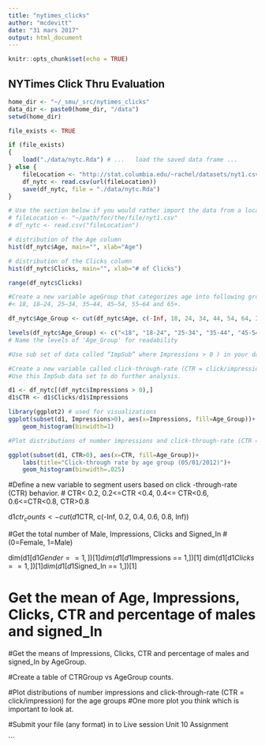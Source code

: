 ```yaml
---
title: "nytimes_clicks"
author: "mcdevitt"
date: "31 mars 2017"
output: html_document
---
```


```r
knitr::opts_chunk$set(echo = TRUE)
```

## NYTimes Click Thru Evaluation


```r

home_dir <- "~/_smu/_src/nytimes_clicks"
data_dir <- paste0(home_dir, "/data")
setwd(home_dir)

file_exists <- TRUE

if (file_exists)
{
	load("./data/nytc.Rda")	# ...	load the saved data frame ...
} else {
	fileLocation <- "http://stat.columbia.edu/~rachel/datasets/nyt1.csv"
	df_nytc <- read.csv(url(fileLocation))
	save(df_nytc, file = "./data/nytc.Rda")
}

# Use the section below if you would rather import the data from a local file
# fileLocation <- "~/path/for/the/file/nyt1.csv"
# df_nytc <- read.csv("fileLocation")

# distribution of the Age column
hist(df_nytc$Age, main="", xlab="Age")

# distribution of the Clicks column
hist(df_nytc$Clicks, main="", xlab="# of Clicks")

range(df_nytc$Clicks)

#Create a new variable ageGroup that categorizes age into following groups: 
#< 18, 18–24, 25–34, 35–44, 45–54, 55–64 and 65+.

df_nytc$Age_Group <- cut(df_nytc$Age, c(-Inf, 18, 24, 34, 44, 54, 64, Inf))

levels(df_nytc$Age_Group) <- c("<18", "18-24", "25-34", "35-44", "45-54", "55-64", "65+")
# Name the levels of 'Age_Group' for readability

#Use sub set of data called “ImpSub” where Impressions > 0 ) in your data set.

#Create a new variable called click-through-rate (CTR = click/impression).
#Use this ImpSub data set to do further analysis.

d1 <- df_nytc[(df_nytc$Impressions > 0),]
d1$CTR <- d1$Clicks/d1$Impressions

library(ggplot2) # used for visualizations
ggplot(subset(d1, Impressions>0), aes(x=Impressions, fill=Age_Group))+
    geom_histogram(binwidth=1)

#Plot distributions of number impressions and click-through-rate (CTR = click/impression) for the age groups.

ggplot(subset(d1, CTR>0), aes(x=CTR, fill=Age_Group))+
    labs(title="Click-through rate by age group (05/01/2012)")+
    geom_histogram(binwidth=.025)

```


#Define a new variable to segment users based on click -through-rate (CTR) behavior.
#    CTR< 0.2, 0.2<=CTR <0.4, 0.4<= CTR<0.6, 0.6<=CTR<0.8, CTR>0.8

d1$ctr_counts <- cut(d1$CTR, c(-Inf, 0.2, 0.4, 0.6, 0.8, Inf))

#Get the total number of Male, Impressions, Clicks and Signed_In
#  (0=Female, 1=Male)

dim(d1[d1$Gender == 1,])[1]
dim(d1[d1$Impressions == 1,])[1]
dim(d1[d1$Clicks == 1,])[1]
dim(d1[d1$Signed_In == 1,])[1]

# Get the mean of Age, Impressions, Clicks, CTR and percentage of males and signed_In 

#Get the means of Impressions, Clicks, CTR and percentage of males and signed_In  by AgeGroup.

#Create a table of CTRGroup vs AgeGroup counts.

#Plot distributions of number impressions and click-through-rate (CTR = click/impression) for the age groups
#One more plot you think which is important to look at.

#Submit your file (any format) in to Live session Unit 10 Assignment


```
